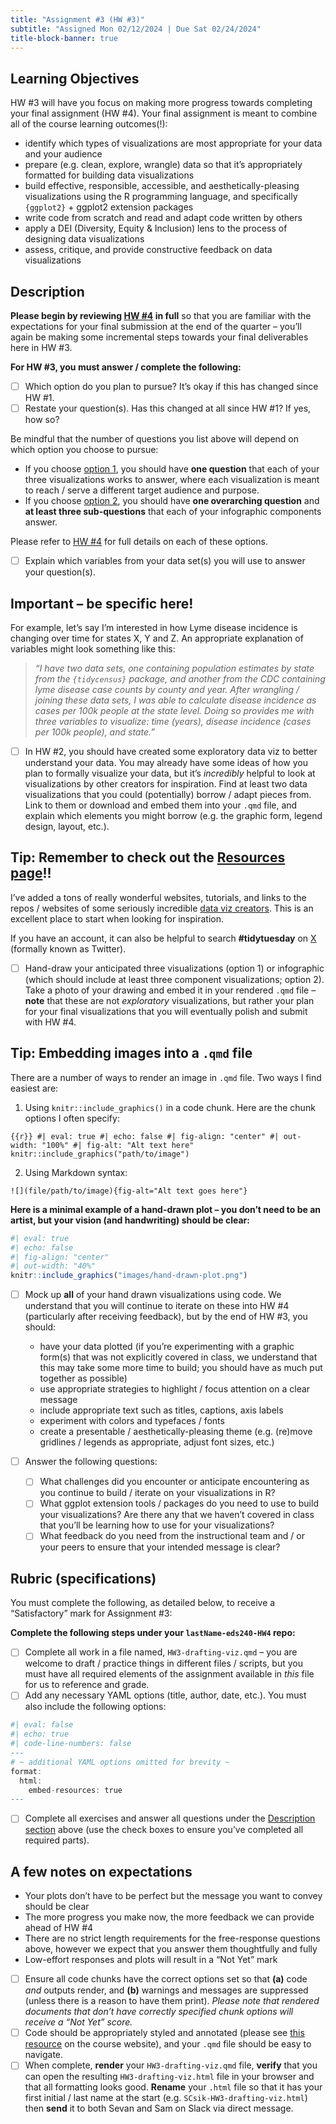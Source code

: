 ```yaml
---
title: "Assignment #3 (HW #3)"
subtitle: "Assigned Mon 02/12/2024 | Due Sat 02/24/2024"
title-block-banner: true
---
```


<!-- ::: {.center-text} -->
<!-- <div class="pink-box"> -->
<!-- ***You must earn a "Satisfactory" mark for  Part I only to earn a "Satisfactory" mark for Assignment #3 -- Part II is optional extra practice (will not be graded) in case you're looking for some additional practice.*** -->

<!-- **NOTE:** Assignments are to be submitted via GitHub Classrooms, unless otherwise noted. Each student receives one "free pass" for not submitting assignments via specified channels, after which you will receive a "Not Yet" mark. -->

<!-- **Read each part of the assignment carefully**, and use the check boxes to ensure you've addressed all elements of the assignment! -->
<!-- </div> -->
<!-- ::: -->

## Learning Objectives

HW #3 will have you focus on making more progress towards completing your final assignment (HW #4). Your final assignment is meant to combine all of the course learning outcomes(!):

- identify which types of visualizations are most appropriate for your data and your audience
- prepare (e.g. clean, explore, wrangle) data so that it’s appropriately formatted for building data visualizations
- build effective, responsible, accessible, and aesthetically-pleasing visualizations using the R programming language, and specifically `{ggplot2}` + ggplot2 extension packages
- write code from scratch and read and adapt code written by others
- apply a DEI (Diversity, Equity & Inclusion) lens to the process of designing data visualizations 
- assess, critique, and provide constructive feedback on data visualizations

## Description 

[**Please begin by reviewing [HW #4](HW4.qmd) in full**]{.teal-text} so that you are familiar with the expectations for your final submission at the end of the quarter -- you'll again be making some incremental steps towards your final deliverables here in HW #3. 

[**For HW #3, you must answer / complete the following:**]{.teal-text}

- [ ] Which option do you plan to pursue? It's okay if this has changed since HW #1.
- [ ] Restate your question(s). Has this changed at all since HW #1? If yes, how so? 

::: {.callout-note}
Be mindful that the number of questions you list above will depend on which option you choose to pursue:

- If you choose [option 1](HW4.qmd#option-1), you should have **one question** that each of your three visualizations works to answer, where each visualization is meant to reach / serve a different target audience and purpose.
- If you choose [option 2](HW4.qmd#option-2), you should have **one overarching question** and **at least three sub-questions** that each of your infographic components answer.

Please refer to [HW #4](HW4.qmd) for full details on each of these options.
:::

- [ ] Explain which variables from your data set(s) you will use to answer your question(s).

::: {.callout-important}
## Important -- be specific here!
For example, let's say I'm interested in how Lyme disease incidence is changing over time for states X, Y and Z. An appropriate explanation of variables might look something like this: 

>*"I have two data sets, one containing population estimates by state from the `{tidycensus}` package, and another from the CDC containing lyme disease case counts by county and year. After wrangling / joining these data sets, I was able to calculate disease incidence as cases per 100k people at the state level. Doing so provides me with three variables to visualize: time (years), disease incidence (cases per 100k people), and state."*

 <!-- I will create a line chart with time (year) on the x-axis and disease incidence (cases per 100k) on the y-axis. Each line will represent a different state. -->
:::

- [ ] In HW #2, you should have created some exploratory data viz to better understand your data. You may already have some ideas of how you plan to formally visualize your data, but it's *incredibly* helpful to look at visualizations by other creators for inspiration. Find at least two data visualizations that you could (potentially) borrow / adapt pieces from. Link to them or download and embed them into your `.qmd` file, and explain which elements you might borrow (e.g. the graphic form, legend design, layout, etc.). 

::: {.callout-tip}
## Tip: Remember to check out the [Resources page](../resources.qmd)!!
I've added a tons of really wonderful websites, tutorials, and links to the repos / websites of some seriously incredible [data viz creators](../resources.qmd#inspirational-data-visualization-creators). This is an excellent place to start when looking for inspiration.

If you have an account, it can also be helpful to search **#tidytuesday** on [X](https://twitter.com/) (formally known as Twitter).
:::

- [ ] Hand-draw your anticipated three visualizations (option 1) or infographic (which should include at least three component visualizations; option 2). Take a photo of your drawing and embed it in your rendered `.qmd` file -- **note** that these are not *exploratory* visualizations, but rather your plan for your final visualizations that you will eventually polish and submit with HW #4.

::: {.callout-tip}
## Tip: Embedding images into a `.qmd` file

There are a number of ways to render an image in `.qmd` file. Two ways I find easiest are:

1. Using `knitr::include_graphics()` in a code chunk. Here are the chunk options I often specify:

```{{r}}
#| eval: true
#| echo: false
#| fig-align: "center"
#| out-width: "100%"
#| fig-alt: "Alt text here"
knitr::include_graphics("path/to/image")
```

2. Using Markdown syntax:

`![](file/path/to/image){fig-alt="Alt text goes here"}`

**Here is a minimal example of a hand-drawn plot -- you don't need to be an artist, but your vision (and handwriting) should be clear:**
```r
#| eval: true
#| echo: false
#| fig-align: "center"
#| out-width: "40%"
knitr::include_graphics("images/hand-drawn-plot.png")
```

:::

- [ ] Mock up **all** of your hand drawn visualizations using code. We understand that you will continue to iterate on these into HW #4 (particularly after receiving feedback), but by the end of HW #3, you should:

  - have your data plotted (if you're experimenting with a graphic form(s) that was not explicitly covered in class, we understand that this may take some more time to build; you should have as much put together as possible)
  - use appropriate strategies to highlight / focus attention on a clear message
  - include appropriate text such as titles, captions, axis labels 
  - experiment with colors and typefaces / fonts
  - create a presentable / aesthetically-pleasing theme (e.g. (re)move gridlines / legends as appropriate, adjust font sizes, etc.)

- [ ] Answer the following questions:
    - [ ] What challenges did you encounter or anticipate encountering as you continue to build / iterate on your visualizations in R?
    - [ ] What ggplot extension tools / packages do you need to use to build your visualizations? Are there any that we haven't covered in class that you'll be learning how to use for your visualizations?
    - [ ] What feedback do you need from the instructional team and / or your peers to ensure that your intended message is clear?

## Rubric (specifications)

You must complete the following, as detailed below, to receive a "Satisfactory" mark for Assignment #3:

**Complete the following steps under your `lastName-eds240-HW4` repo:**

- [ ] Complete all work in a file named, `HW3-drafting-viz.qmd` -- you are welcome to draft / practice things in different files / scripts, but you must have all required elements of the assignment available in *this* file for us to reference and grade.
- [ ] Add any necessary YAML options (title, author, date, etc.). You must also include the following options:

```r
#| eval: false
#| echo: true
#| code-line-numbers: false
---
# ~ additional YAML options omitted for brevity ~
format:
  html:
    embed-resources: true
---
```

- [ ] Complete all exercises and answer all questions under the [Description section](HW3.qmd#description) above (use the check boxes to ensure you've completed all required parts).

::: {.callout-note}
## A few notes on expectations

- Your plots don't have to be perfect but the message you want to convey should be clear
- The more progress you make now, the more feedback we can provide ahead of HW #4
- There are no strict length requirements for the free-response questions above, however we expect that you answer them thoughtfully and fully 
- Low-effort responses and plots will result in a "Not Yet" mark
:::

- [ ] Ensure all code chunks have the correct options set so that **(a)** code *and* outputs render, and **(b)** warnings and messages are suppressed (unless there is a reason to have them print). *Please note that rendered documents that don't have correctly specified chunk options will receive a "Not Yet" score.*
- [ ] Code should be appropriately styled and annotated (please see [this resource](../clean-code-guide.qmd) on the course website), and your `.qmd` file should be easy to navigate.
- [ ] When complete, **render** your `HW3-drafting-viz.qmd` file, **verify** that you can open the resulting `HW3-drafting-viz.html` file in your browser and that all formatting looks good. **Rename** your `.html` file so that it has your first initial / last name at the start (e.g. `SCsik-HW3-drafting-viz.html`) then **send** it to both Sevan and Sam on Slack via direct message.


